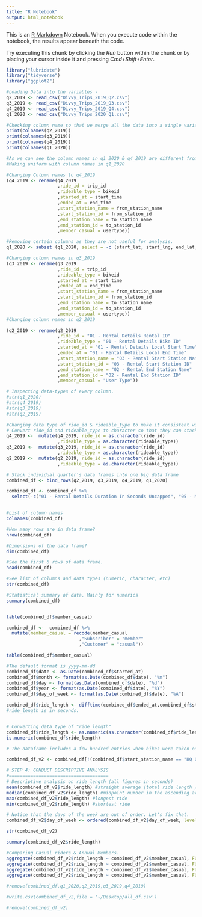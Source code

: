 ```yaml
---
title: "R Notebook"
output: html_notebook
---
```


This is an [R Markdown](http://rmarkdown.rstudio.com) Notebook. When you execute code within the notebook, the results appear beneath the code. 

Try executing this chunk by clicking the *Run* button within the chunk or by placing your cursor inside it and pressing *Cmd+Shift+Enter*. 

```r
library("lubridate")
library("tidyverse")
library("ggplot2")
```

```r
#Loading Data into the variables - 
q2_2019 <- read_csv("Divvy_Trips_2019_Q2.csv")
q3_2019 <- read_csv("Divvy_Trips_2019_Q3.csv")
q4_2019 <- read_csv("Divvy_Trips_2019_Q4.csv")
q1_2020 <- read_csv("Divvy_Trips_2020_Q1.csv")

```

```r
#Checking column name so that we merge all the data into a single variable
print(colnames(q2_2019))
print(colnames(q3_2019))
print(colnames(q4_2019))
print(colnames(q1_2020))

```
```r
#As we can see the column names in q1_2020 & q4_2019 are different from q2_2019 & q3_2019, so we will try to make all the column names uniform,across all the variables, so that we can merge the data.
#Making uniform with column names in q1_2020

#Changing Column names to q4_2019
(q4_2019 <- rename(q4_2019
                   ,ride_id = trip_id
                   ,rideable_type = bikeid 
                   ,started_at = start_time  
                   ,ended_at = end_time  
                   ,start_station_name = from_station_name 
                   ,start_station_id = from_station_id 
                   ,end_station_name = to_station_name 
                   ,end_station_id = to_station_id 
                   ,member_casual = usertype))

#Removing certain columns as they are not useful for analysis.
q1_2020 <- subset (q1_2020, select = -c (start_lat, start_lng, end_lat, end_lng))

#Changing column names in q3_2019
(q3_2019 <- rename(q3_2019
                   ,ride_id = trip_id
                   ,rideable_type = bikeid 
                   ,started_at = start_time  
                   ,ended_at = end_time  
                   ,start_station_name = from_station_name 
                   ,start_station_id = from_station_id 
                   ,end_station_name = to_station_name 
                   ,end_station_id = to_station_id 
                   ,member_casual = usertype))
#Changing column names in q2_2019

(q2_2019 <- rename(q2_2019
                   ,ride_id = "01 - Rental Details Rental ID"
                   ,rideable_type = "01 - Rental Details Bike ID" 
                   ,started_at = "01 - Rental Details Local Start Time"  
                   ,ended_at = "01 - Rental Details Local End Time"  
                   ,start_station_name = "03 - Rental Start Station Name" 
                   ,start_station_id = "03 - Rental Start Station ID"
                   ,end_station_name = "02 - Rental End Station Name" 
                   ,end_station_id = "02 - Rental End Station ID"
                   ,member_casual = "User Type"))
```

```r

# Inspecting data-types of every column.
#str(q1_2020)
#str(q4_2019)
#str(q3_2019)
#str(q2_2019)

#Changing data type of ride_id & rideable_type to make it consistent with q1_2020.
# Convert ride_id and rideable_type to character so that they can stack correctly
q4_2019 <-  mutate(q4_2019, ride_id = as.character(ride_id)
                   ,rideable_type = as.character(rideable_type)) 
q3_2019 <-  mutate(q3_2019, ride_id = as.character(ride_id)
                   ,rideable_type = as.character(rideable_type)) 
q2_2019 <-  mutate(q2_2019, ride_id = as.character(ride_id)
                   ,rideable_type = as.character(rideable_type)) 


```


```r

# Stack individual quarter's data frames into one big data frame
combined_df <- bind_rows(q2_2019, q3_2019, q4_2019, q1_2020)

combined_df <- combined_df %>%  
  select(-c("01 - Rental Details Duration In Seconds Uncapped", "05 - Member Details Member Birthday Year", "Member Gender", tripduration,gender,birthyear))



```

```r
#List of column names
colnames(combined_df)

#How many rows are in data frame?
nrow(combined_df) 

#Dimensions of the data frame?
dim(combined_df)  

#See the first 6 rows of data frame.
head(combined_df)  

#See list of columns and data types (numeric, character, etc)
str(combined_df)  

#Statistical summary of data. Mainly for numerics
summary(combined_df)  



```

```r
table(combined_df$member_casual)
```
```r

combined_df <-  combined_df %>% 
  mutate(member_casual = recode(member_casual
                           ,"Subscriber" = "member"
                           ,"Customer" = "casual"))

```


```r
table(combined_df$member_casual)
```
```r
#The default format is yyyy-mm-dd
combined_df$date <- as.Date(combined_df$started_at) 
combined_df$month <- format(as.Date(combined_df$date), "%m")
combined_df$day <- format(as.Date(combined_df$date), "%d")
combined_df$year <- format(as.Date(combined_df$date), "%Y")
combined_df$day_of_week <- format(as.Date(combined_df$date), "%A")

combined_df$ride_length <- difftime(combined_df$ended_at,combined_df$started_at)
#ride_length is in seconds.

```

```r
 
```
```r
# Converting data type of "ride_length"
combined_df$ride_length <- as.numeric(as.character(combined_df$ride_length))
is.numeric(combined_df$ride_length)

```
```r
# The dataframe includes a few hundred entries when bikes were taken out of docks and checked for quality by Divvy or ride_length was negative

combined_df_v2 <- combined_df[!(combined_df$start_station_name == "HQ QR" | combined_df$ride_length<0),]

```


```r
# STEP 4: CONDUCT DESCRIPTIVE ANALYSIS
#=====================================
# Descriptive analysis on ride_length (all figures in seconds)
mean(combined_df_v2$ride_length) #straight average (total ride length / rides)
median(combined_df_v2$ride_length) #midpoint number in the ascending array of ride lengths
max(combined_df_v2$ride_length) #longest ride
min(combined_df_v2$ride_length) #shortest ride

```
```r
# Notice that the days of the week are out of order. Let's fix that.
combined_df_v2$day_of_week <- ordered(combined_df_v2$day_of_week, levels=c("Sunday", "Monday", "Tuesday", "Wednesday", "Thursday", "Friday", "Saturday"))
```


```r
str(combined_df_v2)

summary(combined_df_v2$ride_length)
```

```r
#Comparing Casual riders & Annual Members.
aggregate(combined_df_v2$ride_length ~ combined_df_v2$member_casual, FUN = mean)
aggregate(combined_df_v2$ride_length ~ combined_df_v2$member_casual, FUN = median)
aggregate(combined_df_v2$ride_length ~ combined_df_v2$member_casual, FUN = max)
aggregate(combined_df_v2$ride_length ~ combined_df_v2$member_casual, FUN = min)

```
```r
#remove(combined_df,q1_2020,q2_2019,q3_2019,q4_2019)

#write.csv(combined_df_v2,file = '~/Desktop/all_df.csv')

#remove(combined_df_v2)
```


